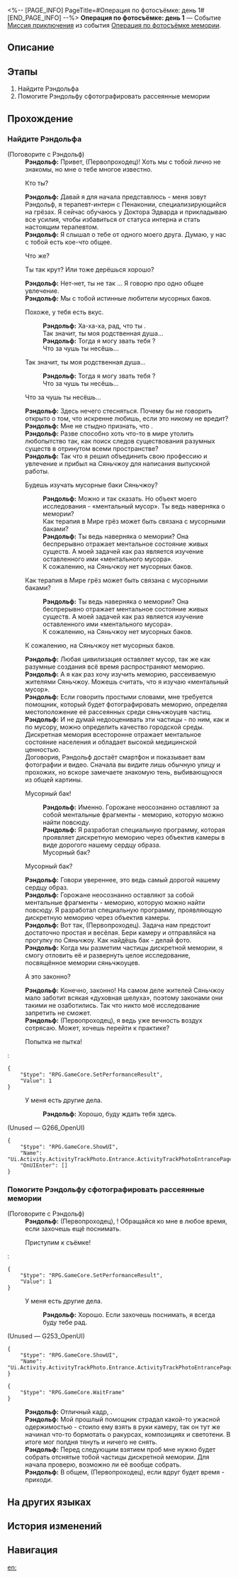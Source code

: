 <%-- [PAGE_INFO]
PageTitle=#Операция по фотосъёмке: день 1#
[END_PAGE_INFO] --%>
{{Дополнить|Диалоги.}}
{{Миссия Инфобокс
|id              = 8024301
|Название        = 
|Изображение     = Миссия Операция по фотосъёмке день 1.png
|Тип             = Миссия приключения
|Событие         = Операция по фотосъёмке мемории
|Глава           = 
|Условия         = Завершена [[Миссия Освоения]] «[[Сказания Золотого века]]»
|Персонажи       = Первопроходец; Рэндольф
|СтартЛокация    = [[Лофу Сяньчжоу]] — [[Центральная гавань Приюта звёздных яликов]]
|Мир             = Лофу Сяньчжоу
|Предыдущая      = 
|Следующая       = Операция по фотосъёмке: день 2
|Награды         = Кредиты*1 000
}}
'''Операция по фотосъёмке: день 1''' — Событие [[Миссия приключения]] из события [[Операция по фотосъёмке мемории]].

==Описание==
{{Описание|<!--официальное описание из Перекрёстка судеб-->}}

==Этапы==
# Найдите Рэндольфа
# Помогите Рэндольфу сфотографировать рассеянные мемории

==Прохождение==
{{Дополнить}}
===Найдите Рэндольфа===
{{Описание миссии|тип=Миссия приключения|локация=Центральная гавань Приюта звёздных яликов|Говорят, некий Рэндольф, иномирец из Приюта звёздных яликов, искал вас. Вам нужно выяснить, в чём дело.}}
{{Диалог Начало}}

;(Поговорите с Рэндольф)
:{{tx}}
:'''Рэндольф:''' Привет, (Первопроходец)! Хоть мы с тобой лично не знакомы, но мне о тебе многое известно.
:{{Диалог|Стрелка}} Кто ты?
:'''Рэндольф:''' Давай я для начала представлюсь - меня зовут Рэндольф, я терапевт-интерн с Пенаконии, специализирующийся на грёзах. Я сейчас обучаюсь у Доктора Эдварда и прикладываю все усилия, чтобы избавиться от статуса интерна и стать настоящим терапевтом.
:'''Рэндольф:''' Я слышал о тебе от одного моего друга. Думаю, у нас с тобой есть кое-что общее.
:{{Диалог|Стрелка}} Что же?
:{{Диалог|Стрелка}} Ты так крут? Или тоже дерёшься хорошо?
:'''Рэндольф:''' Нет-нет, ты не так {{MC|ж=поняла|м=понял}}... Я говорю про одно общее увлечение.
:'''Рэндольф:''' Мы с тобой истинные любители мусорных баков.
:{{Диалог|Стрелка}} Похоже, у тебя есть вкус.
::'''Рэндольф:''' Ха-ха-ха, рад, что ты {{MC|ж=оценила|м=оценил}}.
::Так значит, ты моя родственная душа...
::'''Рэндольф:''' Тогда я могу звать тебя {{MC|ж=сестрицей|м=братом}}?
::Что за чушь ты несёшь...
:{{Диалог|Стрелка}} Так значит, ты моя родственная душа...
::'''Рэндольф:''' Тогда я могу звать тебя {{MC|ж=сестрицей|м=братом}}?
::Что за чушь ты несёшь...
:{{Диалог|Стрелка}} Что за чушь ты несёшь...
:'''Рэндольф:''' Здесь нечего стесняться. Почему бы не говорить открыто о том, что искренне любишь, если это никому не вредит?
:'''Рэндольф:''' Мне не стыдно признать, что {{Размер|32|я обожаю рыться в мусорных баках}}.
:'''Рэндольф:''' Разве способно хоть что-то в мире утолить любопытство так, как поиск следов существования разумных существ в отринутом всеми пространстве?
:'''Рэндольф:''' Так что я решил объединить свою профессию и увлечение и прибыл на Сяньчжоу для написания выпускной работы.
:{{Диалог|Стрелка}} Будешь изучать мусорные баки Сяньчжоу?
::'''Рэндольф:''' Можно и так сказать. Но объект моего исследования - «ментальный мусор». Ты ведь наверняка {{MC|ж=слышала|м=слышал}} о мемории?
::Как терапия в Мире грёз может быть связана с мусорными баками?
::'''Рэндольф:''' Ты ведь наверняка {{MC|ж=слышала|м=слышал}} о мемории? Она беспрерывно отражает ментальное состояние живых существ. А моей задачей как раз является изучение оставленного ими «ментального мусора».
::К сожалению, на Сяньчжоу нет мусорных баков.
:{{Диалог|Стрелка}} Как терапия в Мире грёз может быть связана с мусорными баками?
::'''Рэндольф:''' Ты ведь наверняка {{MC|ж=слышала|м=слышал}} о мемории? Она беспрерывно отражает ментальное состояние живых существ. А моей задачей как раз является изучение оставленного ими «ментального мусора».
::К сожалению, на Сяньчжоу нет мусорных баков.
:{{Диалог|Стрелка}} К сожалению, на Сяньчжоу нет мусорных баков.
:'''Рэндольф:''' Любая цивилизация оставляет мусор, так же как разумные создания всё время распространяют меморию.
:'''Рэндольф:''' А я как раз хочу изучить меморию, рассеиваемую жителями Сяньчжоу. Можешь считать, что я изучаю «ментальный мусор».
:'''Рэндольф:''' Если говорить простыми словами, мне требуется помощник, который будет фотографировать меморию, определяя местоположение её рассеянных среди сяньчжоуцев частиц.
:'''Рэндольф:''' И не думай недооценивать эти частицы - по ним, как и по мусору, можно определить качество городской среды. Дискретная мемория всесторонне отражает ментальное состояние населения и обладает высокой медицинской ценностью.
:Договорив, Рэндольф достаёт смартфон и показывает вам фотографии и видео. Сначала вы видите лишь обычную улицу и прохожих, но вскоре замечаете знакомую тень, выбивающуюся из общей картины.
:{{Диалог|Стрелка}} Мусорный бак!
::'''Рэндольф:''' Именно. Горожане неосознанно оставляют за собой ментальные фрагменты - меморию, которую можно найти повсюду.
::'''Рэндольф:''' Я разработал специальную программу, которая проявляет дискретную меморию через объектив камеры в виде дорогого нашему сердцу образа.
::Мусорный бак?
:{{Диалог|Стрелка}} Мусорный бак?
:'''Рэндольф:''' Говори увереннее, это ведь самый дорогой нашему сердцу образ.
:'''Рэндольф:''' Горожане неосознанно оставляют за собой ментальные фрагменты - меморию, которую можно найти повсюду. Я разработал специальную программу, проявляющую дискретную меморию через объектив камеры.
:'''Рэндольф:''' Вот так, (Первопроходец). Задача нам предстоит достаточно простая и весёлая. Бери камеру и отправляйся на прогулку по Сяньчжоу. Как найдёшь бак - делай фото.
:'''Рэндольф:''' Когда мы разметим частицы дискретной мемории, я смогу отловить её и развернуть целое исследование, посвящённое мемории сяньчжоуцев.
:{{Диалог|Стрелка}} А это законно?
:'''Рэндольф:''' Конечно, законно! На самом деле жителей Сяньчжоу мало заботит всякая «духовная шелуха», поэтому законами они такими не озаботились. Так что никто моё исследование запретить не сможет.
:'''Рэндольф:''' (Первопроходец), я ведь уже вечность воздух сотрясаю. Может, хочешь перейти к практике?
:{{Диалог|Стрелка}} Попытка не пытка!
:<pre>{
	"$type": "RPG.GameCore.SetPerformanceResult",
	"Value": 1
}</pre>
:{{Диалог|Выход}} У меня есть другие дела.
::'''Рэндольф:''' Хорошо, буду ждать тебя здесь.
::{{tx}}

;(Unused &mdash; G266_OpenUI)
<pre>{
	"$type": "RPG.GameCore.ShowUI",
	"Name": "Ui.Activity.ActivityTrackPhoto.Entrance.ActivityTrackPhotoEntrancePage",
	"OnUIEnter": []
}</pre>
{{Диалог Конец}}

===Помогите Рэндольфу сфотографировать рассеянные мемории===
{{Описание миссии|тип=Миссия приключения|локация=Центральная гавань Приюта звёздных яликов|Помогите терапевту-интерну Рэндольфу сделать снимок: вам нужно поймать в кадре и запечатлеть рассеянные мемории.}}
{{Диалог Начало}}

;(Поговорите с Рэндольф)
:'''Рэндольф:''' (Первопроходец), {{MC|ж=моя дорогая помощница|м=мой дорогой помощник}}! Обращайся ко мне в любое время, если захочешь ещё поснимать.
:{{Диалог|Журнал путешествий}} Приступим к съёмке!
:<pre>{
	"$type": "RPG.GameCore.SetPerformanceResult",
	"Value": 1
}</pre>
:{{Диалог|Выход}} У меня есть другие дела.
::'''Рэндольф:''' Хорошо. Если захочешь поснимать, я всегда буду тебе рад.

;(Unused &mdash; G253_OpenUI)
<pre>{
	"$type": "RPG.GameCore.ShowUI",
	"Name": "Ui.Activity.ActivityTrackPhoto.Entrance.ActivityTrackPhotoEntrancePage"
}</pre>
<pre>{
	"$type": "RPG.GameCore.WaitFrame"
}</pre>
:'''Рэндольф:''' Отличный кадр, {{MC|ж=подруга|м=дружище}}.
:'''Рэндольф:''' Мой прошлый помощник страдал какой-то ужасной одержимостью - стоило ему взять в руки камеру, так он тут же начинал что-то бормотать о ракурсах, композициях и светотени. В итоге мог полдня тянуть и ничего не снять.
:'''Рэндольф:''' Перед следующим взятием проб мне нужно будет собрать отснятые тобой частицы дискретной мемории. Для начала проверю, возможно ли её вообще собрать.
:'''Рэндольф:''' В общем, (Первопроходец), если вдруг будет время - приходи.
{{Диалог Конец}}

==На других языках==
{{На других языках
|en   = Operation Snapshot: Day 1
|zhs  = 留影计划·第一日
|zht  = 留影計畫•第一日
|ja   = スナップショット計画・1日目
|ko   = 촬영 계획•1일차
|es   = Operación instantáneas: Día 1
|fr   = Opération cliché&nbsp;: Jour 1
|ru   = Операция по фотосъёмке: день 1
|th   = แผนถ่ายภาพ: วันที่ 1
|vi   = Kế Hoạch Lưu Giữ Ảnh: Ngày 1
|de   = Operation Schattenspiel: Tag 1
|id   = Proyek Pemotretan: Hari 1
|pt   = Operação Captura: Dia 1
}}

==История изменений==
{{История изменений|3.5}}

==Навигация==
{{Миссия приключения Навбокс|Глава }}

[[en:]]
